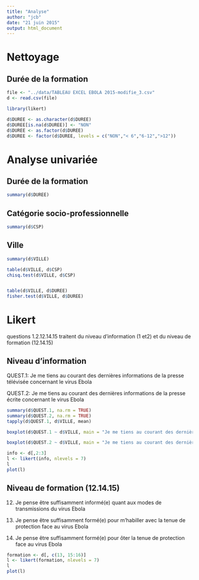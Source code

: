 ```yaml
---
title: "Analyse"
author: "jcb"
date: "21 juin 2015"
output: html_document
---
```


Nettoyage
=========

Durée de la formation
---------------------
```r
file <- "../data/TABLEAU EXCEL EBOLA 2015-modifie_3.csv"
d <- read.csv(file)

library(likert)

d$DUREE <- as.character(d$DUREE)
d$DUREE[is.na(d$DUREE)] <- "NON"
d$DUREE <- as.factor(d$DUREE)
d$DUREE <- factor(d$DUREE, levels = c("NON","< 6","6-12",">12"))

```

Analyse univariée
=================

Durée de la formation
---------------------
```r
summary(d$DUREE)
```


Catégorie socio-professionnelle
-------------------------------

```r
summary(d$CSP)
```

Ville
-----
```r
summary(d$VILLE)

table(d$VILLE, d$CSP)
chisq.test(d$VILLE, d$CSP)


table(d$VILLE, d$DUREE)
fisher.test(d$VILLE, d$DUREE)

```

Likert
======

questions 1.2.12.14.15 traitent du niveau d'information (1 et2) et du niveau de formation (12.14.15)

Niveau d'information
--------------------

QUEST.1: Je me tiens au courant des dernières informations de la presse télévisée concernant le virus Ebola

QUEST.2: Je me tiens au courant des dernières informations de la presse écrite concernant le virus Ebola

```r
summary(d$QUEST.1, na.rm = TRUE)
summary(d$QUEST.2, na.rm = TRUE)
tapply(d$QUEST.1, d$VILLE, mean)

boxplot(d$QUEST.1 ~ d$VILLE, main = "Je me tiens au courant des dernières informations de la presse télévisée\n concernant le virus Ebola")

boxplot(d$QUEST.2 ~ d$VILLE, main = "Je me tiens au courant des dernières informations de la presse écrite\n concernant le virus Ebola")

info <- d[,2:3]
l <- likert(info, nlevels = 7)
l
plot(l)

```

Niveau de formation (12.14.15)
-------------------

12. Je pense être suffisamment informé(e) quant aux modes de transmissions du virus Ebola

14. Je pense être suffisamment formé(e) pour m’habiller avec la tenue de protection face au virus Ebola

15. Je pense être suffisamment formé(e) pour ôter la tenue de protection face au virus Ebola

```r
formation <- d[, c(13, 15:16)]
l <- likert(formation, nlevels = 7)
l
plot(l)
```

